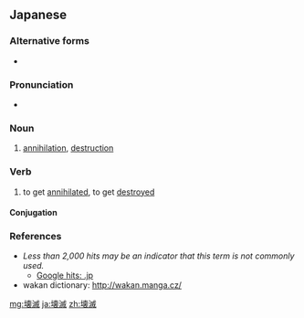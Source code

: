 ==Japanese==
{{ja-kanjitab|かい|めつ|yomi=o}}

===Alternative forms===
* {{l|ja|潰滅}}

===Pronunciation===
* {{ja-pron|かいめつ|y=o|acc=0}}

===Noun===
{{ja-noun|かいめつ}}

# [[annihilation]], [[destruction]]

===Verb===
{{ja-verb-suru|かいめつ}}

# to get [[annihilate]]d, to get [[destroy]]ed

====Conjugation====
{{ja-suru|かいめつ}}

===References===
* ''Less than 2,000 hits may be an indicator that this term is not commonly used.''
** [http://www.google.co.jp/search?as_q=&num=10&hl=ja&btnG=Google+%E6%A4%9C%E7%B4%A2&as_epq=%E5%A3%8A%E6%BB%85&as_oq=&as_eq=&lr=&as_ft=i&as_filetype=&as_qdr=all&as_occt=any&as_dt=i&as_sitesearch=.jp&as_rights= Google hits: .jp]
* wakan dictionary: http://wakan.manga.cz/

[[mg:壊滅]]
[[ja:壊滅]]
[[zh:壊滅]]